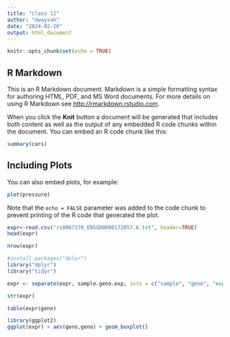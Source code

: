 ```yaml
---
title: "class 12"
author: "Uwaysah"
date: "2024-02-26"
output: html_document
---
```


```r
knitr::opts_chunk$set(echo = TRUE)
```

## R Markdown

This is an R Markdown document. Markdown is a simple formatting syntax for authoring HTML, PDF, and MS Word documents. For more details on using R Markdown see <http://rmarkdown.rstudio.com>.

When you click the **Knit** button a document will be generated that includes both content as well as the output of any embedded R code chunks within the document. You can embed an R code chunk like this:

```r
summary(cars)
```

## Including Plots

You can also embed plots, for example:

```r
plot(pressure)
```

Note that the `echo = FALSE` parameter was added to the code chunk to prevent printing of the R code that generated the plot.

```r
expr<-read.csv("rs8067378_ENSG00000172057.6.txt", header=TRUE)
head(expr)
```
```r
nrow(expr)

#install.packages("dplyr")
library("dplyr")
library("tidyr")

expr <- separate(expr, sample.geno.exp, into = c("sample", "geno", "exp"), sep = ".")
```
```r
str(expr)
```
```r
table(expr$geno)
```
```r
library(ggplot2)
ggplot(expr) + aes(geno,geno) + geom_boxplot()
```


